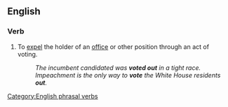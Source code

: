 ==English==

===Verb===
{{infl|en|verb|head=[[vote]] [[out]]}}

# {{context|transitive|or|intransitive}} To [[expel]] the holder of an [[office]] or other position through an act of voting.
#: ''The incumbent candidated was '''voted out''' in a tight race.''
#: ''Impeachment is the only way to '''vote''' the White House residents '''out'''.''

[[Category:English phrasal verbs]]